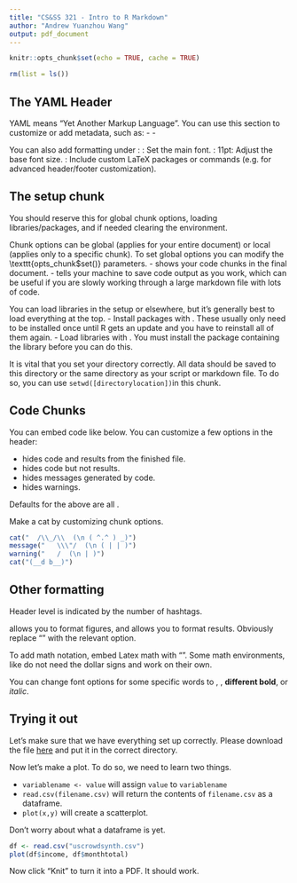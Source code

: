 ```yaml
---
title: "CS&SS 321 - Intro to R Markdown"
author: "Andrew Yuanzhou Wang"
output: pdf_document
---
```


```r
knitr::opts_chunk$set(echo = TRUE, cache = TRUE)

rm(list = ls())
```

## The YAML Header

YAML means "Yet Another Markup Language". You can use this section to customize or add metadata, such as:
- \texttt{date}
- \texttt{abstract}

You can also add formatting under \texttt{output}:
\texttt{mainfont}: Set the main font.
\texttt{ontsize}: 11pt: Adjust the base font size.
\texttt{header-includes}: Include custom LaTeX packages or commands (e.g. for advanced header/footer customization).

## The setup chunk

You should reserve this for global chunk options, loading libraries/packages, and if needed clearing the environment.

Chunk options can be global (applies for your entire document) or local (applies only to a specific chunk). To set global options you can modify the \texttt{opts_chunk$set()} parameters.
- \texttt{echo = TRUE} shows your code chunks in the final document.
- \texttt{cache = TRUE} tells your machine to save code output as you work, which can be useful if you are slowly working through a large markdown file with lots of code.

You can load libraries in the setup or elsewhere, but it's generally best to load everything at the top.
- Install packages with \texttt{install.packages("packagename")}. These usually only need to be installed once until R gets an update and you have to reinstall all of them again.
- Load libraries with \texttt{library(libraryname)}. You must install the package containing the library before you can do this.

It is vital that you set your directory correctly. All data should be saved to this directory or the same directory as your script or markdown file. To do so, you can use `setwd([directorylocation])`in this chunk.

## Code Chunks

You can embed code like below. You can customize a few options in the header:

- \texttt{include = FALSE} hides code and results from the finished file.
- \texttt{echo = FALSE} hides code but not results.
- \texttt{message = FALSE} hides messages generated by code.
- \texttt{warning = FALSE} hides warnings.

Defaults for the above are all \texttt{TRUE}.

\textbf{Activity:} Make a cat by customizing chunk options.

```r
cat("  /\\_/\\  (\n ( ^.^ ) _)")
message("   \\\"/  (\n ( | | )")
warning("   /  (\n | )")
cat("(__d b__)")
```

## Other formatting

Header level is indicated by the number of hashtags.

\texttt{fig.[someoption]} allows you to format figures, and \texttt{results = '[someoption]'} allows you to format results. Obviously replace "\texttt{someoption}" with the relevant option.

To add math notation, embed Latex math with "\texttt{$...$}". Some math environments, like \texttt{align} do not need the dollar signs and work on their own.

You can change font options for some specific words to \texttt{monospace}, \textbf{bold}, **different bold**, or *italic*.

## Trying it out

Let's make sure that we have everything set up correctly. Please download the file [here](https://github.com/yuanzhouwang/yzwang-teaching) and put it in the correct directory.

Now let's make a plot. To do so, we need to learn two things.

- `variablename <- value` will assign `value` to `variablename`
- `read.csv(filename.csv)` will return the contents of `filename.csv` as a dataframe.
- `plot(x,y)` will create a scatterplot.

Don't worry about what a dataframe is yet.

```r
df <- read.csv("uscrowdsynth.csv")
plot(df$income, df$monthtotal)
```
Now click "Knit" to turn it into a PDF. It should work.
